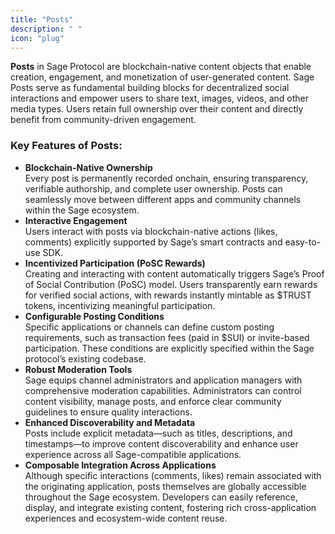 ```yaml
---
title: "Posts"
description: " "
icon: "plug"
---
```


**Posts** in Sage Protocol are blockchain-native content objects that enable creation, engagement, and monetization of user-generated content. Sage Posts serve as fundamental building blocks for decentralized social interactions and empower users to share text, images, videos, and other media types. Users retain full ownership over their content and directly benefit from community-driven engagement.

### Key Features of Posts:

- **Blockchain-Native Ownership**\
  Every post is permanently recorded onchain, ensuring transparency, verifiable authorship, and complete user ownership. Posts can seamlessly move between different apps and community channels within the Sage ecosystem.
- **Interactive Engagement**\
  Users interact with posts via blockchain-native actions (likes, comments) explicitly supported by Sage’s smart contracts and easy-to-use SDK.
- **Incentivized Participation (PoSC Rewards)**\
  Creating and interacting with content automatically triggers Sage’s Proof of Social Contribution (PoSC) model. Users transparently earn rewards for verified social actions, with rewards instantly mintable as \$TRUST tokens, incentivizing meaningful participation.
- **Configurable Posting Conditions**\
  Specific applications or channels can define custom posting requirements, such as transaction fees (paid in \$SUI) or invite-based participation. These conditions are explicitly specified within the Sage protocol’s existing codebase.
- **Robust Moderation Tools**\
  Sage equips channel administrators and application managers with comprehensive moderation capabilities. Administrators can control content visibility, manage posts, and enforce clear community guidelines to ensure quality interactions.
- **Enhanced Discoverability and Metadata**\
  Posts include explicit metadata—such as titles, descriptions, and timestamps—to improve content discoverability and enhance user experience across all Sage-compatible applications.
- **Composable Integration Across Applications**\
  Although specific interactions (comments, likes) remain associated with the originating application, posts themselves are globally accessible throughout the Sage ecosystem. Developers can easily reference, display, and integrate existing content, fostering rich cross-application experiences and ecosystem-wide content reuse.